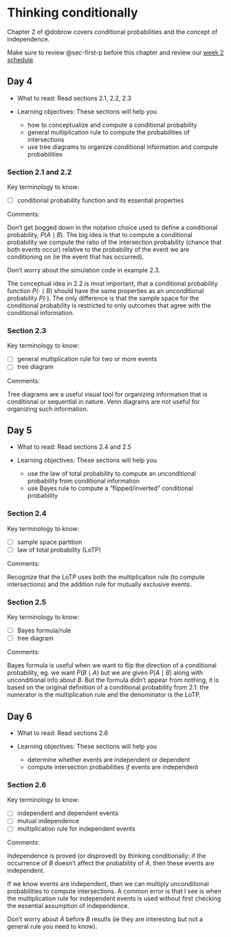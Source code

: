 # Thinking conditionally  {#sec-think-cond}

Chapter 2 of @dobrow covers conditional probabilities and the concept of independence. 

Make sure to review @sec-first-p before this chapter and review our [week 2 schedule](https://docs.google.com/spreadsheets/d/1e_yVbPgnfymWyik8cLP_5qgLQfekGSh_jvFxE7u53P0/edit?usp=sharing).



## Day 4 {.unnumbered}

- What to read: Read sections 2.1, 2.2, 2.3

- Learning objectives: These sections will help you
  - how to conceptualize and compute a conditional probability
  - general multiplication rule to compute the probabilities of intersections
  - use tree diagrams to organize conditional information and compute probabilities
  

### Section 2.1 and 2.2 {.unnumbered}

Key terminology to know:

  - [ ] conditional probability function and its essential properties

Comments: 

Don't get bogged down in the notation choice used to define a conditional probability, $P(A \mid B)$. The big idea is that to compute a conditional probability we compute the ratio of the intersection probability (chance that both events occur) relative to the probability of the event we are conditioning on (ie the event that has occurred). 

Don't worry about the simulation code in example 2.3.

The conceptual idea in 2.2 is most important, that a conditional probability function $P( \cdot \mid B)$ should have the same properties as an unconditional probability $P(\cdot)$. The only difference is that the sample space for the conditional probability is restricted to only outcomes that agree with the conditional information. 


### Section 2.3 {.unnumbered}

Key terminology to know:

  - [ ] general multiplication rule for two or more events
  - [ ] tree diagram


Comments: 

Tree diagrams are a useful visual tool for organizing information that is conditional or sequential in nature. Venn diagrams are not useful for organizing such information. 


## Day 5 {.unnumbered}

- What to read: Read sections  2.4 and 2.5

- Learning objectives: These sections will help you
  - use the law of total probability to compute an unconditional probability from conditional information
  - use Bayes rule to compute a "flipped/inverted" conditional probability
  

### Section 2.4 {.unnumbered}

Key terminology to know:

  - [ ] sample space partition
  - [ ] law of total probability (LoTP)

Comments: 

Recognize that the LoTP uses both the multiplication rule (to compute intersections) and the addition rule for mutually exclusive events. 


### Section 2.5 {.unnumbered}

Key terminology to know:

  - [ ] Bayes formula/rule
  - [ ] tree diagram

Comments: 

Bayes formula is useful when we want to flip the direction of a conditional probability, eg. we want $P(B \mid A)$ but we are given $P(A \mid B)$ along with unconditional info about $B$. But the formula didn't appear from nothing, it is based on the original definition of a conditional probability from 2.1: the numerator is the multiplication rule and the denominator is the LoTP. 



## Day 6 {.unnumbered}

- What to read: Read sections  2.6

- Learning objectives: These sections will help you
  - determine whether events are independent or dependent
  - compute intersection probabilities *if* events are independent

### Section 2.6 {.unnumbered}

Key terminology to know:

  - [ ] independent and dependent events
  - [ ] mutual independence
  - [ ] multiplication rule for independent events

Comments: 

Independence is proved (or disproved) by thinking conditionally: if the occurrence of $B$ doesn't affect the probability of $A$, then these events are independent. 

If we know events are independent, then we can multiply unconditional probabilities to compute intersections. A common error is that I see is when the multiplication rule for independent events is used without first checking the essential assumption of independence. 

Don't worry about $A$ before $B$ results (ie they are interesting but not a general rule you need to know).